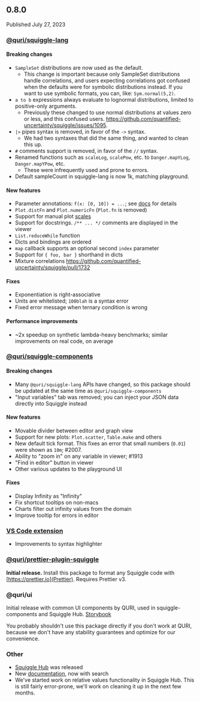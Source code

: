 ## 0.8.0

Published July 27, 2023

### [@quri/squiggle-lang](https://www.npmjs.com/package/@quri/squiggle-lang)

#### Breaking changes

- `SampleSet` distributions are now used as the default.
  - This change is important because only SampleSet distributions handle correlations, and users expecting correlations got confused when the defaults were for symbolic distributions instead. If you want to use symbolic formats, you can, like: `Sym.normal(5,2)`.
- `a to b` expressions always evaluate to lognormal distributions, limited to positive-only arguments.
  - Previously these changed to use normal distributions at values zero or less, and this confused users. https://github.com/quantified-uncertainty/squiggle/issues/1095.
- `|>` pipes syntax is removed, in favor of the `->` syntax.
  - We had two syntaxes that did the same thing, and wanted to clean this up.
- `#` comments support is removed, in favor of the `//` syntax.
- Renamed functions such as `scaleLog`, `scalePow`, etc. to `Danger.mapYLog`, `Danger.mapYPow`, etc.
  - These were infrequently used and prone to errors.
- Default sampleCount in squiggle-lang is now 1k, matching playground.

#### New features

- Parameter annotations: `f(x: [0, 10]) = ...`; see [docs](https://preview.squiggle-language.com/docs/Guides/Language#parameter-annotations) for details
- `Plot.distFn` and `Plot.numericFn` (`Plot.fn` is removed)
- Support for manual plot [scales](https://squiggle-language.com/docs/Api/Plot#scales)
- Support for docstrings. `/** ... */` comments are displayed in the viewer
- `List.reduceWhile` function
- Dicts and bindings are ordered
- `map` callback supports an optional second `index` parameter
- Support for `{ foo, bar }` shorthand in dicts
- Mixture correlations https://github.com/quantified-uncertainty/squiggle/pull/1732

#### Fixes

- Exponentiation is right-associative
- Units are whitelisted; `100blah` is a syntax error
- Fixed error message when ternary condition is wrong

#### Performance improvements

- ~2x speedup on synthetic lambda-heavy benchmarks; similar improvements on real code, on average

### [@quri/squiggle-components](https://www.npmjs.com/package/@quri/squiggle-components)

#### Breaking changes

- Many `@quri/squiggle-lang` APIs have changed, so this package should be updated at the same time as `@quri/squiggle-components`
- "Input variables" tab was removed; you can inject your JSON data directly into Squiggle instead

#### New features

- Movable divider between editor and graph view
- Support for new plots: `Plot.scatter`, `Table.make` and others
- New default tick format. This fixes an error that small numbers (`0.01`) were shown as `10m`; #2007.
- Ability to "zoom in" on any variable in viewer; #1913
- "Find in editor" button in viewer
- Other various updates to the playground UI

#### Fixes

- Display Infinity as "Infinity"
- Fix shortcut tooltips on non-macs
- Charts filter out infinity values from the domain
- Improve tooltip for errors in editor

### [VS Code extension](https://marketplace.visualstudio.com/items?itemName=QURI.vscode-squiggle)

- Improvements to syntax highlighter

### [@quri/prettier-plugin-squiggle](https://www.npmjs.com/package/@quri/prettier-plugin-squiggle)

**Initial release.** Install this package to format any Squiggle code with [https://prettier.io](Prettier). Requires Prettier v3.

### @quri/ui

Initial release with common UI components by QURI, used in squiggle-components and Squiggle Hub. [Storybook](https://quri-ui.vercel.app/)

You probably shouldn't use this package directly if you don't work at QURI, because we don't have any stability guarantees and optimize for our convenience.

### Other

- [Squiggle Hub](https://squigglehub.org/) was released
- New [documentation](https://www.squiggle-language.com/), now with search
- We've started work on relative values functionality in Squiggle Hub. This is still fairly error-prone, we'll work on cleaning it up in the next few months.
